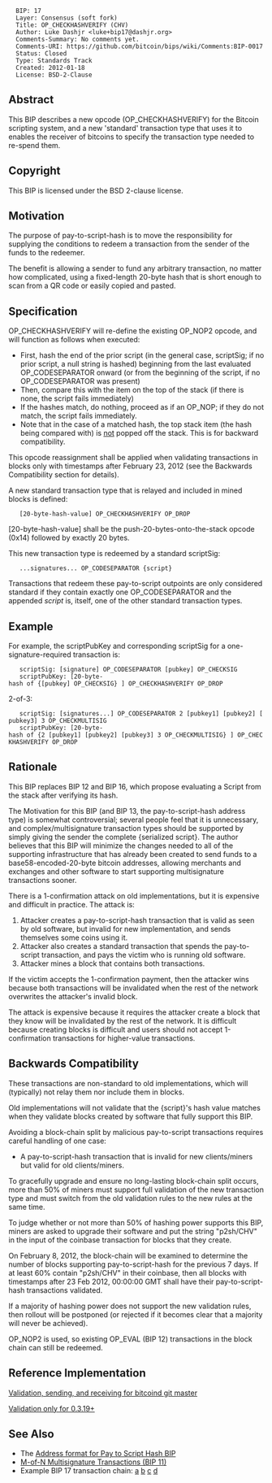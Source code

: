 <pre>
  BIP: 17
  Layer: Consensus (soft fork)
  Title: OP_CHECKHASHVERIFY (CHV)
  Author: Luke Dashjr <luke+bip17@dashjr.org>
  Comments-Summary: No comments yet.
  Comments-URI: https://github.com/bitcoin/bips/wiki/Comments:BIP-0017
  Status: Closed
  Type: Standards Track
  Created: 2012-01-18
  License: BSD-2-Clause
</pre>

==Abstract==

This BIP describes a new opcode (OP_CHECKHASHVERIFY) for the Bitcoin scripting system, and a new 'standard' transaction type that uses it to enables the receiver of bitcoins to specify the transaction type needed to re-spend them.

==Copyright==

This BIP is licensed under the BSD 2-clause license.

==Motivation==

The purpose of pay-to-script-hash is to move the responsibility for supplying the conditions to redeem a transaction from the sender of the funds to the redeemer.

The benefit is allowing a sender to fund any arbitrary transaction, no matter how complicated, using a fixed-length 20-byte hash that is short enough to scan from a QR code or easily copied and pasted.

==Specification==

OP_CHECKHASHVERIFY will re-define the existing OP_NOP2 opcode, and will function as follows when executed:

* First, hash the end of the prior script (in the general case, scriptSig; if no prior script, a null string is hashed) beginning from the last evaluated OP_CODESEPARATOR onward (or from the beginning of the script, if no OP_CODESEPARATOR was present)
* Then, compare this with the item on the top of the stack (if there is none, the script fails immediately)
* If the hashes match, do nothing, proceed as if an OP_NOP; if they do not match, the script fails immediately.
* Note that in the case of a matched hash, the top stack item (the hash being compared with) is <u>not</u> popped off the stack. This is for backward compatibility.

This opcode reassignment shall be applied when validating transactions in blocks only with timestamps after February 23, 2012 (see the Backwards Compatibility section for details).

A new standard transaction type that is relayed and included in mined blocks is defined:

    [20-byte-hash-value] OP_CHECKHASHVERIFY OP_DROP

[20-byte-hash-value] shall be the push-20-bytes-onto-the-stack opcode (0x14) followed by exactly 20 bytes.

This new transaction type is redeemed by a standard scriptSig:

    ...signatures... OP_CODESEPARATOR {script}

Transactions that redeem these pay-to-script outpoints are only considered standard if they contain exactly one OP_CODESEPARATOR and the appended ''script'' is, itself, one of the other standard transaction types.

==Example==

For example, the scriptPubKey and corresponding scriptSig for a one-signature-required transaction is:

    scriptSig: [signature] OP_CODESEPARATOR [pubkey] OP_CHECKSIG
    scriptPubKey: [20-byte-hash of {[pubkey] OP_CHECKSIG} ] OP_CHECKHASHVERIFY OP_DROP

2-of-3:

    scriptSig: [signatures...] OP_CODESEPARATOR 2 [pubkey1] [pubkey2] [pubkey3] 3 OP_CHECKMULTISIG
    scriptPubKey: [20-byte-hash of {2 [pubkey1] [pubkey2] [pubkey3] 3 OP_CHECKMULTISIG} ] OP_CHECKHASHVERIFY OP_DROP

==Rationale==

This BIP replaces BIP 12 and BIP 16, which propose evaluating a Script from the stack after verifying its hash.

The Motivation for this BIP (and BIP 13, the pay-to-script-hash address type) is somewhat controversial; several people feel that it is unnecessary, and complex/multisignature transaction types should be supported by simply giving the sender the complete {serialized script}. The author believes that this BIP will minimize the changes needed to all of the supporting infrastructure that has already been created to send funds to a base58-encoded-20-byte bitcoin addresses, allowing merchants and exchanges and other software to start supporting multisignature transactions sooner.

There is a 1-confirmation attack on old implementations, but it is expensive and difficult in practice. The attack is:

# Attacker creates a pay-to-script-hash transaction that is valid as seen by old software, but invalid for new implementation, and sends themselves some coins using it.
# Attacker also creates a standard transaction that spends the pay-to-script transaction, and pays the victim who is running old software.
# Attacker mines a block that contains both transactions.

If the victim accepts the 1-confirmation payment, then the attacker wins because both transactions will be invalidated when the rest of the network overwrites the attacker's invalid block.

The attack is expensive because it requires the attacker create a block that they know will be invalidated by the rest of the network. It is difficult because creating blocks is difficult and users should not accept 1-confirmation transactions for higher-value transactions.

==Backwards Compatibility==

These transactions are non-standard to old implementations, which will (typically) not relay them nor include them in blocks.

Old implementations will not validate that the {script}'s hash value matches when they validate blocks created by software that fully support this BIP.

Avoiding a block-chain split by malicious pay-to-script transactions requires careful handling of one case:

* A pay-to-script-hash transaction that is invalid for new clients/miners but valid for old clients/miners.

To gracefully upgrade and ensure no long-lasting block-chain split occurs, more than 50% of miners must support full validation of the new transaction type and must switch from the old validation rules to the new rules at the same time.

To judge whether or not more than 50% of hashing power supports this BIP, miners are asked to upgrade their software and put the string "p2sh/CHV" in the input of the coinbase transaction for blocks that they create.

On February 8, 2012, the block-chain will be examined to determine the number of blocks supporting pay-to-script-hash for the previous 7 days. If at least 60% contain "p2sh/CHV" in their coinbase, then all blocks with timestamps after 23 Feb 2012, 00:00:00 GMT shall have their pay-to-script-hash transactions validated.

If a majority of hashing power does not support the new validation rules, then rollout will be postponed (or rejected if it becomes clear that a majority will never be achieved).

OP_NOP2 is used, so existing OP_EVAL (BIP 12) transactions in the block chain can still be redeemed.

==Reference Implementation==

[https://gitorious.org/~Luke-Jr/bitcoin/luke-jr-bitcoin/commits/checkhashverify Validation, sending, and receiving for bitcoind git master]

[https://gitorious.org/~Luke-Jr/bitcoin/luke-jr-bitcoin/commits/checkhashverify_backport Validation only for 0.3.19+]

==See Also==

* The [[bip-0013.mediawiki|Address format for Pay to Script Hash BIP]]
* [[bip-0011.mediawiki|M-of-N Multisignature Transactions (BIP 11)]]
* Example BIP 17 transaction chain: [http://blockexplorer.com/tx/b8fd633e7713a43d5ac87266adc78444669b987a56b3a65fb92d58c2c4b0e84d a] [http://blockexplorer.com/tx/eb3b82c0884e3efa6d8b0be55b4915eb20be124c9766245bcc7f34fdac32bccb b] [http://blockexplorer.com/tx/055707ce7fea7b9776fdc70413f65ceec413d46344424ab01acd5138767db137 c] [http://blockexplorer.com/tx/6d36bc17e947ce00bb6f12f8e7a56a1585c5a36188ffa2b05e10b4743273a74b d]
